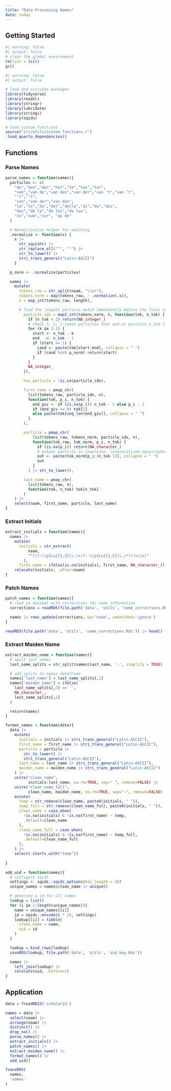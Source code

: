 ```yaml
---
title: "Data Processing Names"
date: today
---
```


## Getting Started

```r
#| warning: false
#| output: false
# clear the global environment
rm(list = ls())
gc()
```

```r
#| warning: false
#| output: false

# load and activate packages
library(tidyverse)
library(readxl)
library(stringr)
library(lubridate)
library(stringi)
library(sqids)

# load custom functions
source("src/utils/custom_functions.r")
.load_quarto_dependencies()
```

## Functions

### Parse Names

```r
parse_names = function(names){
  particles <- c(
    "de","den","der","het","te","ten","ter",
    "van","van de","van den","van der","van 't","van ’t",
    "'t","’t",
    "von","von der","von den",
    "la","le","du","del","della","di","da","dos",
    "das","de la","de los","de las",
    "zu","zum","zur", "op de"
  )

  # Normalization helper for matching
  .normalize <- function(x) {
    x |>
      str_squish() |>
      str_replace_all("’", "'") |>
      str_to_lower() |>
      stri_trans_general("Latin-ASCII")
    }

  p_norm <- .normalize(particles)

  names |>
    mutate(
      tokens_raw = str_split(naam, "\\s+"),
      tokens_norm = map(tokens_raw, ~ .normalize(.x)),
      n = map_int(tokens_raw, length),

      # find the longest particle match immediately before the final token
        particle_idx = map2_int(tokens_norm, n, function(tok, n_tok) {
          if (n_tok < 2) return(NA_integer_)
          # check 3, 2, 1-token particles that end at position n_tok-1
          for (k in 3:1) {
            start <- n_tok - k
            end   <- n_tok - 1
            if (start >= 1) {
              cand <- paste(tok[start:end], collapse = " ")
              if (cand %in% p_norm) return(start)
            }
          }
          NA_integer_
        }),

        has_particle = !is.na(particle_idx),

        first_name = pmap_chr(
          list(tokens_raw, particle_idx, n),
          function(tok, p_i, n_tok) {
            end_giv <- if (is.na(p_i)) n_tok - 1 else p_i - 1
            if (end_giv <= 0) tok[1] 
            else paste(tok[seq_len(end_giv)], collapse = " ")
          }
        ),

        particle = pmap_chr(
            list(tokens_raw, tokens_norm, particle_idx, n),
            function(tok_raw, tok_norm, p_i, n_tok) {
              if (is.na(p_i)) return(NA_character_)
              # output particle in lowercase, canonicalised apostrophes
              out <- paste(tok_norm[p_i:(n_tok-1)], collapse = " ")
              out
            }
          ) |> str_to_lower(),

        last_name = pmap_chr(
          list(tokens_raw, n),
          function(tok, n_tok) tok[n_tok]
        )
    ) |>
    select(naam, first_name, particle, last_name)
}
```

### Extract Initials

```r
extract_initials = function(names){
  names |>
    mutate(
      initials = str_extract(
          naam, 
          "^((?:\\p{Lu}{1,2}\\.)+(?:-\\p{Lu}{1,2}\\.)*)(?=\\s)"
        ),
      first_name = ifelse(is.na(initials), first_name, NA_character_)) |>
    relocate(initials, .after=naam)
}

```

### Patch Names

```r
patch_names = function(names){
  # read in dataset with corrections for name information
  corrections = readRDS(file.path('data', 'utils', 'name_corrections.Rds'))

  names |> rows_update(corrections, by='naam', unmatched='ignore')
}
```

```r
readRDS(file.path('data', 'utils', 'name_corrections.Rds')) |> head()
```


### Extract Maiden Name

```r
extract_maiden_name = function(names){
  # split last names
  last_name_splits = str_split(names$last_name, '-', simplify = TRUE)

  # add splits to names dataframe
  names['last_name'] = last_name_splits[,1]
  names['maiden_name'] = ifelse(
    last_name_splits[,2] == '',
    NA_character_,
    last_name_splits[,2]
  )

  return(names)
}
```

```r
format_names = function(data){
  data |>
    mutate(
      initials = initials |> stri_trans_general("Latin-ASCII"),
      first_name = first_name |> stri_trans_general("Latin-ASCII"),
      particle = particle |> 
        str_to_lower() |>
        stri_trans_general("Latin-ASCII"),
      last_name = last_name |> stri_trans_general("Latin-ASCII"),
      maiden_name = maiden_name |> stri_trans_general("Latin-ASCII")
    ) |> 
    unite("clean_name", 
          initials:last_name, na.rm=TRUE, sep=" ", remove=FALSE) |>
    unite("clean_name_full",
          clean_name, maiden_name, na.rm=TRUE, sep="-", remove=FALSE) |>
    mutate(
      temp = str_remove(clean_name, paste0(initials, " ")),
      temp_full = str_remove(clean_name_full, paste0(initials, " ")),
      clean_name = case_when(
        !is.na(initials) & !is.na(first_name) ~ temp,
        .default=clean_name
      ),
      clean_name_full = case_when(
        !is.na(initials) & !is.na(first_name) ~ temp_full,
        .default=clean_name_full
      ),
    ) |>
    select(-starts_with("temp"))
    
}

```

```r
add_uid = function(names){
  # configure sqids
  settings <- sqids::sqids_options(min_length = 10)
  unique_names = names$clean_name |> unique()

  # generate a id for all names
  lookup = list()
  for (i in 1:length(unique_names)){
    name = unique_names[[i]]
    id = sqids::encode(i * 25, settings)
    lookup[[i]] = tibble(
      clean_name = name,
      uid = id
    )
  }

  lookup = bind_rows(lookup)
  saveRDS(lookup, file.path('data', 'utils', 'uid_key.Rds'))

  names |>
    left_join(lookup) |>
    relocate(uid, .before=1)
}

```

## Application

```r
data = freadRDS2('scholarid') 

names = data |>
  select(naam) |>
  arrange(naam) |>
  distinct() |>
  drop_na() |>
  parse_names() |>
  extract_initials() |>
  patch_names() |>
  extract_maiden_name() |>
  format_names() |>
  add_uid()

fsaveRDS(
  names, 
  'names'
)
```
